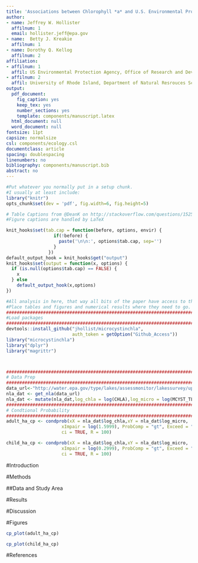 ```yaml
---
title: 'Associations between Chlorophyll *a* and U.S. Environmental Protection Agency Microcystin Health Advisory Concentrations'
author:  
- name: Jeffrey W. Hollister
  affilnum: 1
  email: hollister.jeff@epa.gov
- name:  Betty J. Kreakie
  affilnum: 1
- name: Dorothy Q. Kellog
  affilnum: 2
affiliation:
- affilnum: 1
  affil: US Environmental Protection Agency, Office of Research and Development, National Health and Environmental Effects Research Laboratory, Atlantic Ecology Division, 27 Tarzwell Drive  Narragansett, RI, 02882, USA
- affilnum: 2
  affil: University of Rhode Island, Department of Natural Resrouces Science, Kingston, RI, 02882, USA
output:
  pdf_document:
    fig_caption: yes
    keep_tex: yes
    number_sections: yes
    template: components/manuscript.latex
  html_document: null
  word_document: null
fontsize: 11pt
capsize: normalsize
csl: components/ecology.csl
documentclass: article
spacing: doublespacing
linenumbers: no
bibliography: components/manuscript.bib
abstract: no
---
```


<!--

%\VignetteEngine{knitr::knitr}
%\VignetteIndexEntry{Microsystin Chlorophyll Manusript}

-->

```r
#Put whatever you normally put in a setup chunk.
#I usually at least include:
library("knitr")
opts_chunk$set(dev = 'pdf', fig.width=6, fig.height=5)

# Table Captions from @DeanK on http://stackoverflow.com/questions/15258233/using-table-caption-on-r-markdown-file-using-knitr-to-use-in-pandoc-to-convert-t
#Figure captions are handled by LaTeX

knit_hooks$set(tab.cap = function(before, options, envir) {
                  if(!before) { 
                    paste('\n\n:', options$tab.cap, sep='') 
                  }
                })
default_output_hook = knit_hooks$get("output")
knit_hooks$set(output = function(x, options) {
  if (is.null(options$tab.cap) == FALSE) {
    x
  } else
    default_output_hook(x,options)
})
```

```r
#All analysis in here, that way all bits of the paper have access to the final objects
#Place tables and figures and numerical results where they need to go.
################################################################################
#Load packages
################################################################################
devtools::install_github("jhollist/microcystinchla",
                         auth_token = getOption("Github_Access"))
library("microcystinchla")
library("dplyr")
library("magrittr")



################################################################################
# Data Prep
################################################################################
data_url<-"http://water.epa.gov/type/lakes/assessmonitor/lakessurvey/upload/NLA2007_Recreational_ConditionEstimates_20091123.csv"
nla_dat <- get_nla(data_url)
nla_dat <- mutate(nla_dat,log_chla = log(CHLA),log_micro = log(MCYST_TL_UGL))
################################################################################
# Condtional Probability
################################################################################
adult_ha_cp <- condprob(xX = nla_dat$log_chla,xY = nla_dat$log_micro, 
                     xImpair = log(1.5999), ProbComp = "gt", Exceed = "gte",
                     ci = TRUE, R = 100)

child_ha_cp <- condprob(xX = nla_dat$log_chla,xY = nla_dat$log_micro, 
                     xImpair = log(0.2999), ProbComp = "gt", Exceed = "gte",
                     ci = TRUE, R = 100)

```


\singlespace

\vspace{2mm}\hrule

<!-- Abstract is being wrapped in latex here so that all analysis can be run in the chunk above and the results reproducibly referenced in the abstract. -->


\vspace{3mm}\hrule
\doublespace

#Introduction

#Methods

##Data and Study Area

#Results


#Discussion

#Figures

\newpage

```r
cp_plot(adult_ha_cp)
```

\newpage

```r
cp_plot(child_ha_cp)
```


#References